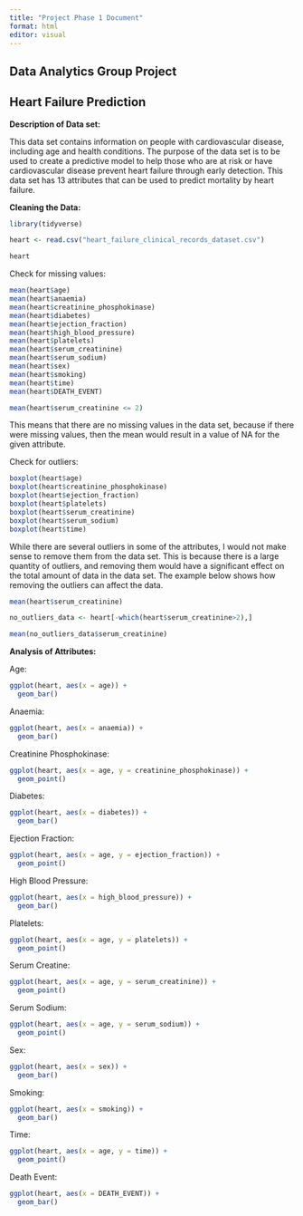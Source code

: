 ```yaml
---
title: "Project Phase 1 Document"
format: html
editor: visual
---
```


## Data Analytics Group Project

## Heart Failure Prediction

**Description of Data set:**

This data set contains information on people with cardiovascular disease, including age and health conditions. The purpose of the data set is to be used to create a predictive model to help those who are at risk or have cardiovascular disease prevent heart failure through early detection. This data set has 13 attributes that can be used to predict mortality by heart failure.

**Cleaning the Data:**

```r
library(tidyverse)

heart <- read.csv("heart_failure_clinical_records_dataset.csv")

heart

```

Check for missing values:

```r
mean(heart$age)
mean(heart$anaemia)
mean(heart$creatinine_phosphokinase)
mean(heart$diabetes)
mean(heart$ejection_fraction)
mean(heart$high_blood_pressure)
mean(heart$platelets)
mean(heart$serum_creatinine)
mean(heart$serum_sodium)
mean(heart$sex)
mean(heart$smoking)
mean(heart$time)
mean(heart$DEATH_EVENT)

mean(heart$serum_creatinine <= 2)
```

This means that there are no missing values in the data set, because if there were missing values, then the mean would result in a value of NA for the given attribute.

Check for outliers:

```r
boxplot(heart$age)
boxplot(heart$creatinine_phosphokinase)
boxplot(heart$ejection_fraction)
boxplot(heart$platelets)
boxplot(heart$serum_creatinine)
boxplot(heart$serum_sodium)
boxplot(heart$time)
```

While there are several outliers in some of the attributes, I would not make sense to remove them from the data set. This is because there is a large quantity of outliers, and removing them would have a significant effect on the total amount of data in the data set. The example below shows how removing the outliers can affect the data.

```r
mean(heart$serum_creatinine)

no_outliers_data <- heart[-which(heart$serum_creatinine>2),]

mean(no_outliers_data$serum_creatinine)
```

**Analysis of Attributes:**

Age:

```r
ggplot(heart, aes(x = age)) +
  geom_bar()
```

Anaemia:

```r
ggplot(heart, aes(x = anaemia)) +
  geom_bar()
```

Creatinine Phosphokinase:

```r
ggplot(heart, aes(x = age, y = creatinine_phosphokinase)) +
  geom_point()
```

Diabetes:

```r
ggplot(heart, aes(x = diabetes)) +
  geom_bar()
```

Ejection Fraction:

```r
ggplot(heart, aes(x = age, y = ejection_fraction)) +
  geom_point()
```

High Blood Pressure:

```r
ggplot(heart, aes(x = high_blood_pressure)) +
  geom_bar()
```

Platelets:

```r
ggplot(heart, aes(x = age, y = platelets)) +
  geom_point()
```

Serum Creatine:

```r
ggplot(heart, aes(x = age, y = serum_creatinine)) +
  geom_point()
```

Serum Sodium:

```r
ggplot(heart, aes(x = age, y = serum_sodium)) +
  geom_point()
```

Sex:

```r
ggplot(heart, aes(x = sex)) +
  geom_bar()
```

Smoking:

```r
ggplot(heart, aes(x = smoking)) +
  geom_bar()
```

Time:

```r
ggplot(heart, aes(x = age, y = time)) +
  geom_point()
```

Death Event:

```r
ggplot(heart, aes(x = DEATH_EVENT)) +
  geom_bar()
```

